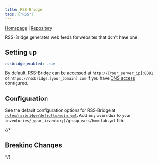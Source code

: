 ```yaml
---
title: RSS-Bridge
tags: ["RSS"]
---
```



[Homepage](https://rss-bridge.org/bridge01/) |
[Repository](https://github.com/RSS-Bridge/rss-bridge)

<Tags tags={frontmatter.tags} />

RSS-Bridge generates web feeds for websites that don't have one.

## Setting up

```yaml title="inventories/homelab/group_vars/homelab.yml"
rssbridge_enabled: true
```

By default, RSS-Bridge can be accessed at `http://[your_server_ip]:8091` or `https://rssbridge.[your_domain].com` if you have [DNS access](../../guides/dns-access/) configured.

## Configuration

See the default configuration options for RSS-Bridge at [`roles/rssbridge/defaults/main.yml`](https://github.com/Dylancyclone/ansible-homelab-orchestration/blob/main/roles/rssbridge/defaults/main.yml).
Add any overrides to your `inventories/[your_inventory]/group_vars/homelab.yml` file.

{/* 

## Breaking Changes

*/}